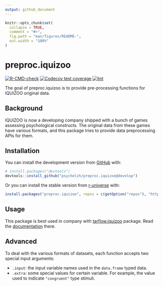 ```yaml
---
output: github_document
---
```


<!-- README.md is generated from README.Rmd. Please edit that file -->

```r
knitr::opts_chunk$set(
  collapse = TRUE,
  comment = "#>",
  fig.path = "man/figures/README-",
  out.width = "100%"
)
```

# preproc.iquizoo

<!-- badges: start -->
[![R-CMD-check](https://github.com/psychelzh/preproc.iquizoo/actions/workflows/R-CMD-check.yaml/badge.svg)](https://github.com/psychelzh/preproc.iquizoo/actions/workflows/R-CMD-check.yaml)
[![Codecov test coverage](https://codecov.io/gh/psychelzh/preproc.iquizoo/branch/main/graph/badge.svg)](https://app.codecov.io/gh/psychelzh/preproc.iquizoo?branch=main)
[![lint](https://github.com/psychelzh/preproc.iquizoo/workflows/lint/badge.svg)](https://github.com/psychelzh/preproc.iquizoo/actions)
<!-- badges: end -->

The goal of preproc.iquizoo is to provide pre-processing functions for IQUIZOO original data.

## Background

IQUIZOO is now a developing company shipped with a bunch of games assessing psychological constructs. The original data from these games have various formats, and this package tries to provide data preprocessing APIs for them.

## Installation

You can install the development version from [GitHub](https://github.com/) with:

``` r
# install.packages("devtools")
devtools::install_github("psychelzh/preproc.iquizoo@develop")
```

Or you can install the stable version from [r-universe](https://psychelzh.r-universe.dev/) with:

``` r
install.packages("preproc.iquizoo", repos = c(getOption("repos"), "https://psychelzh.r-universe.dev"))
```

## Usage

This package is best used in company with [tarflow.iquizoo](https://github.com/psychelzh/tarflow.iquizoo) package. Read the [documentation](https://psychelzh.github.io/tarflow.iquizoo/) there.

## Advanced

To deal with the various formats of datasets, each function accepts two special input arguments:

* `.input`: the input variable names used in the `data.frame` typed data.
* `.extra`: some special values for certain variable. For example, the value used to indicate `"congruent"` type stimuli.
